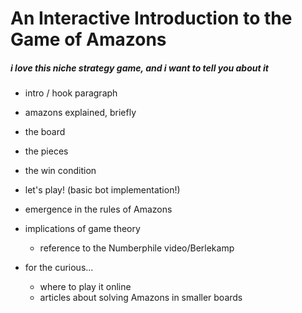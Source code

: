 
# <span className="rainbow-text">An Interactive Introduction to the Game of Amazons</span>
##### i love this niche strategy game, and i want to tell you about it



- intro / hook paragraph

- amazons explained, briefly

- the board

- the pieces

- the win condition

- let's play! (basic bot implementation!)

- emergence in the rules of Amazons

- implications of game theory
    - reference to the Numberphile video/Berlekamp

- for the curious...
    - where to play it online
    - articles about solving Amazons in smaller boards
    
<AmazonsBoard></AmazonsBoard>